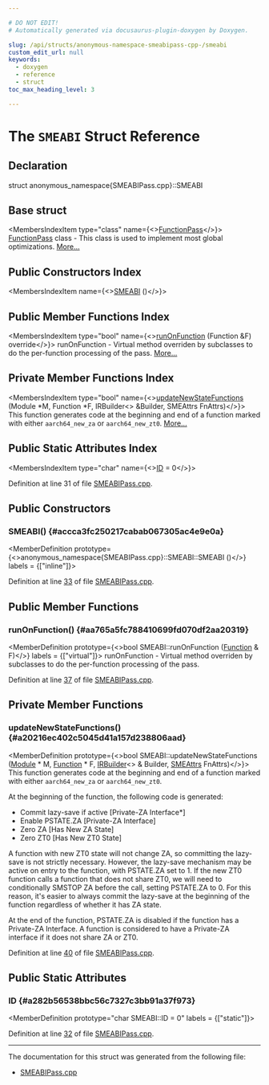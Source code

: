 ```yaml
---

# DO NOT EDIT!
# Automatically generated via docusaurus-plugin-doxygen by Doxygen.

slug: /api/structs/anonymous-namespace-smeabipass-cpp-/smeabi
custom_edit_url: null
keywords:
  - doxygen
  - reference
  - struct
toc_max_heading_level: 3

---
```





# The `SMEABI` Struct Reference

<DoxygenPage pluginConfig={pluginConfig}>



## Declaration

<CodeBlock>struct anonymous_namespace{SMEABIPass.cpp}::SMEABI</CodeBlock>

## Base struct

<MembersIndex>

<MembersIndexItem
  type="class"
  name={<><a href="/docs/api/classes/llvm/functionpass">FunctionPass</a></>}>
<a href="/docs/api/classes/llvm/functionpass">FunctionPass</a> class - This class is used to implement most global optimizations. <a href="/docs/api/classes/llvm/functionpass/#details">More...</a>
</MembersIndexItem>

</MembersIndex>

## Public Constructors Index

<MembersIndex>

<MembersIndexItem
  name={<><a href="#accca3fc250217cabab067305ac4e9e0a">SMEABI</a> ()</>}>
</MembersIndexItem>

</MembersIndex>

## Public Member Functions Index

<MembersIndex>

<MembersIndexItem
  type="bool"
  name={<><a href="#aa765a5fc788410699fd070df2aa20319">runOnFunction</a> (Function &amp;F) override</>}>
runOnFunction - Virtual method overriden by subclasses to do the per-function processing of the pass. <a href="#aa765a5fc788410699fd070df2aa20319">More...</a>
</MembersIndexItem>

</MembersIndex>

## Private Member Functions Index

<MembersIndex>

<MembersIndexItem
  type="bool"
  name={<><a href="#a20216ec402c5045d41a157d238806aad">updateNewStateFunctions</a> (Module &#42;M, Function &#42;F, IRBuilder&lt;&gt; &amp;Builder, SMEAttrs FnAttrs)</>}>
This function generates code at the beginning and end of a function marked with either <code>aarch64&#95;new&#95;za</code> or <code>aarch64&#95;new&#95;zt0</code>. <a href="#a20216ec402c5045d41a157d238806aad">More...</a>
</MembersIndexItem>

</MembersIndex>

## Public Static Attributes Index

<MembersIndex>

<MembersIndexItem
  type="char"
  name={<><a href="#a282b56538bbc56c7327c3bb91a37f973">ID</a> = 0</>}>
</MembersIndexItem>

</MembersIndex>


Definition at line 31 of file <a href="/docs/api/files/lib/lib/target/lib/target/aarch64/smeabipass-cpp">SMEABIPass.cpp</a>.

<SectionDefinition>

## Public Constructors

### SMEABI() {#accca3fc250217cabab067305ac4e9e0a}

<MemberDefinition
  prototype={<>anonymous&#95;namespace&#123;SMEABIPass.cpp&#125;::SMEABI::SMEABI ()</>}
  labels = {["inline"]}>

Definition at line <a href="/docs/api/files/lib/lib/target/lib/target/aarch64/smeabipass-cpp/#l00033">33</a> of file <a href="/docs/api/files/lib/lib/target/lib/target/aarch64/smeabipass-cpp">SMEABIPass.cpp</a>.
</MemberDefinition>

</SectionDefinition>

<SectionDefinition>

## Public Member Functions

### runOnFunction() {#aa765a5fc788410699fd070df2aa20319}

<MemberDefinition
  prototype={<>bool SMEABI::runOnFunction (<a href="/docs/api/classes/llvm/function">Function</a> &amp; F)</>}
  labels = {["virtual"]}>
runOnFunction - Virtual method overriden by subclasses to do the per-function processing of the pass.

Definition at line <a href="/docs/api/files/lib/lib/target/lib/target/aarch64/smeabipass-cpp/#l00037">37</a> of file <a href="/docs/api/files/lib/lib/target/lib/target/aarch64/smeabipass-cpp">SMEABIPass.cpp</a>.
</MemberDefinition>

</SectionDefinition>

<SectionDefinition>

## Private Member Functions

### updateNewStateFunctions() {#a20216ec402c5045d41a157d238806aad}

<MemberDefinition
  prototype={<>bool SMEABI::updateNewStateFunctions (<a href="/docs/api/classes/llvm/module">Module</a> &#42; M, <a href="/docs/api/classes/llvm/function">Function</a> &#42; F, <a href="/docs/api/classes/llvm/irbuilder">IRBuilder</a>&lt;&gt; &amp; Builder, <a href="/docs/api/classes/llvm/smeattrs">SMEAttrs</a> FnAttrs)</>}>
This function generates code at the beginning and end of a function marked with either <code>aarch64&#95;new&#95;za</code> or <code>aarch64&#95;new&#95;zt0</code>.

At the beginning of the function, the following code is generated:
<ul>
<li>Commit lazy-save if active &#91;Private-ZA Interface&#42;&#93;</li>
<li>Enable PSTATE.ZA &#91;Private-ZA Interface&#93;</li>
<li>Zero ZA &#91;Has New ZA State&#93;</li>
<li>Zero ZT0 &#91;Has New ZT0 State&#93;</li>
</ul>


A function with new ZT0 state will not change ZA, so committing the lazy-save is not strictly necessary. However, the lazy-save mechanism may be active on entry to the function, with PSTATE.ZA set to 1. If the new ZT0 function calls a function that does not share ZT0, we will need to conditionally SMSTOP ZA before the call, setting PSTATE.ZA to 0. For this reason, it&#39;s easier to always commit the lazy-save at the beginning of the function regardless of whether it has ZA state.

At the end of the function, PSTATE.ZA is disabled if the function has a Private-ZA Interface. A function is considered to have a Private-ZA interface if it does not share ZA or ZT0.

Definition at line <a href="/docs/api/files/lib/lib/target/lib/target/aarch64/smeabipass-cpp/#l00040">40</a> of file <a href="/docs/api/files/lib/lib/target/lib/target/aarch64/smeabipass-cpp">SMEABIPass.cpp</a>.
</MemberDefinition>

</SectionDefinition>

<SectionDefinition>

## Public Static Attributes

### ID {#a282b56538bbc56c7327c3bb91a37f973}

<MemberDefinition
  prototype="char SMEABI::ID = 0"
  labels = {["static"]}>

Definition at line <a href="/docs/api/files/lib/lib/target/lib/target/aarch64/smeabipass-cpp/#l00032">32</a> of file <a href="/docs/api/files/lib/lib/target/lib/target/aarch64/smeabipass-cpp">SMEABIPass.cpp</a>.
</MemberDefinition>

</SectionDefinition>

<hr/>

The documentation for this struct was generated from the following file:

<ul>
<li><a href="/docs/api/files/lib/lib/target/lib/target/aarch64/smeabipass-cpp">SMEABIPass.cpp</a></li>
</ul>

</DoxygenPage>
